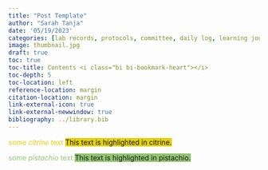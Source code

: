 ```yaml
---
title: "Post Template"
author: "Sarah Tanja"
date: '05/19/2023'
categories: [lab records, protocols, committee, daily log, learning journey, code help]
image: thumbnail.jpg
draft: true
toc: true
toc-title: Contents <i class="bi bi-bookmark-heart"></i>
toc-depth: 5
toc-location: left
reference-location: margin
citation-location: margin
link-external-icon: true
link-external-newwindow: true
bibliography: ../library.bib
---
```


[some *citrine* text]{style="color:#E4D00A"} [This text is highlighted in citrine.]{style="background-color:#E4D00A"}

[some *pistachio* text]{style="color:#93C572"} [This text is highlighted in pistachio.]{style="background-color:#93C572"}
